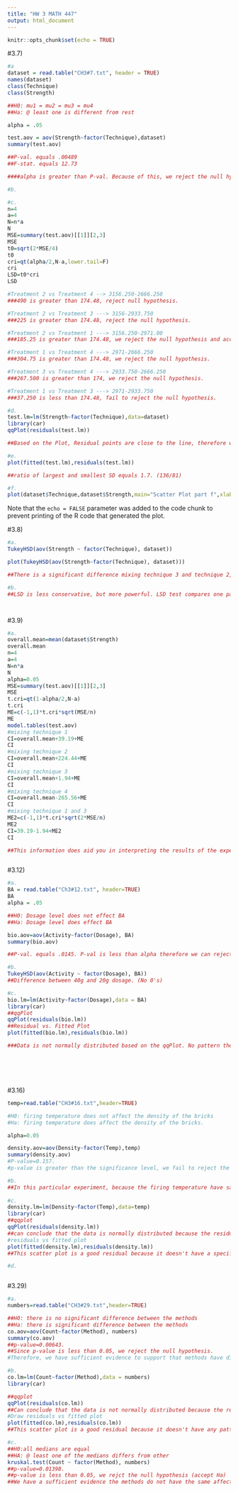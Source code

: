 ```yaml
---
title: "HW 3 MATH 447"
output: html_document
---
```


```r
knitr::opts_chunk$set(echo = TRUE)
```



#3.7)
```r
#a
dataset = read.table("CH3#7.txt", header = TRUE)
names(dataset)
class(Technique)
class(Strength)

##H0: mu1 = mu2 = mu3 = mu4 
##Ha: @ least one is different from rest 

alpha = .05 

test.aov = aov(Strength~factor(Technique),dataset)
summary(test.aov)

##P-val. equals .00489 
##F-stat. equals 12.73

####alpha is greater than P-val. Because of this, we reject the null hypothesis, and can confirm that mixing techniques do affect the strength. 

#b.

#c.
n=4
a=4
N=n*a
N
MSE=summary(test.aov)[[1]][2,3]
MSE
t0=sqrt(2*MSE/4)
t0
cri=qt(alpha/2,N-a,lower.tail=F)
cri
LSD=t0*cri
LSD

#Treatment 2 vs Treatment 4 --> 3156.250-2666.250
###490 is greater than 174.48, reject null hypothesis.

#Treatment 2 vs Treatment 3 ---> 3156-2933.750
###225 is greater than 174.48, reject the null hypothesis.

#Treatment 2 vs Treatment 1 ---> 3156.250-2971.00
###185.25 is greater than 174.48, we reject the null hypothesis and accept the alernative hypothesis.

#Treatment 1 vs Treatment 4 ---> 2971-2666.250
###304.75 is greater than 174.48, we reject the null hypothesis.

#Treatment 3 vs Treatment 4 ---> 2933.750-2666.250
###267.500 is greater than 174, we reject the null hypothesis.

#Treatment 1 vs Treatment 3 ---> 2971-2933.750
###37.250 is less than 174.48, fail to reject the null hypothesis.

#d.
test.lm=lm(Strength~factor(Technique),data=dataset)
library(car)
qqPlot(residuals(test.lm))

##Based on the Plot, Residual points are close to the line, therefore we can conclude the data has a normal distribution.

#e.
plot(fitted(test.lm),residuals(test.lm))

##ratio of largest and smallest SD equals 1.7. (136/81)

#f. 
plot(dataset$Technique,dataset$Strength,main="Scatter Plot part f",xlab="Technique",ylab="Tensile Strength",col=2)
```






Note that the `echo = FALSE` parameter was added to the code chunk to prevent printing of the R code that generated the plot.


#3.8)
```r
#a. 
TukeyHSD(aov(Strength ~ factor(Technique), dataset))

plot(TukeyHSD(aov(Strength~factor(Technique), dataset)))

##There is a significant difference mixing technique 3 and technique 2, and mixing technique 1 and technique 2 in Fisher's LSD, whereas in Tukey's method there is no significant difference. 

#b.
##LSD is less conservative, but more powerful. LSD test compares one pairwise mean whereas Tukey's method compares all pairwise means. 




```


#3.9)
```r
#a. 
overall.mean=mean(dataset$Strength)
overall.mean
n=4
a=4
N=n*a
N
alpha=0.05
MSE=summary(test.aov)[[1]][2,3]
MSE
t.cri=qt(1-alpha/2,N-a)
t.cri
ME=c(-1,1)*t.cri*sqrt(MSE/n)
ME
model.tables(test.aov)
#mixing technique 1
CI=overall.mean+39.19+ME
CI
#mixing technique 2
CI=overall.mean+224.44+ME
CI
#mixing technique 3
CI=overall.mean+1.94+ME
CI
#mixing technique 4
CI=overall.mean-265.56+ME
CI
#mixing technique 1 and 3
ME2=c(-1,1)*t.cri*sqrt(2*MSE/n)
ME2
CI=39.19-1.94+ME2
CI

##This information does aid you in interpreting the results of the experiment.



```


#3.12)
```r
#a.
BA = read.table("Ch3#12.txt", header=TRUE)
BA
alpha = .05

##H0: Dosage level does not effect BA
##Ha: Dosage level does effect BA 

bio.aov=aov(Activity~factor(Dosage), BA)
summary(bio.aov)

##P-val. equals .0145. P-val is less than alpha therefore we can reject H0, claiming there is sufficient evidence that dosage level affects BA.

#b.
TukeyHSD(aov(Activity ~ factor(Dosage), BA))
##Difference between 40g and 20g dosage. (No 0's)

#c.
bio.lm=lm(Activity~factor(Dosage),data = BA)
library(car)
##qqPlot
qqPlot(residuals(bio.lm))
##Residual vs. Fitted Plot
plot(fitted(bio.lm),residuals(bio.lm))

###Data is not normally distributed based on the qqPlot. No pattern therefore the scatter plot is a solid residual.







```


#3.16)
```r
temp=read.table("CH3#16.txt",header=TRUE)

#H0: firing temperature does not affect the density of the bricks
#Ha: firing temperature does affect the density of the bricks.

alpha=0.05

density.aov=aov(Density~factor(Temp),temp)
summary(density.aov)
#P-value=0.157.
#p-value is greater than the significance level, we fail to reject the null hypothesis.

#b. 
##In this particular experiment, because the firing temperature have same effect on the density of the bricks, we do not need to use Fisher's method. 
 
#c. 
density.lm=lm(Density~factor(Temp),data=temp)
library(car)
##qqplot
qqPlot(residuals(density.lm))
##can conclude that the data is normally distributed because the residual points are closer to the blue line.
#residuals vs fitted plot
plot(fitted(density.lm),residuals(density.lm))
##This scatter plot is a good residual because it doesn't have a specific pattern. Therefore, the assumptions are not satisfied.

#d. 



```


#3.29)
```r
#a. 
numbers=read.table("CH3#29.txt",header=TRUE)

##H0: there is no significant difference between the methods
##Ha: there is significant difference between the methods
co.aov=aov(Count~factor(Method), numbers)
summary(co.aov)
##p-value=0.00643.
##Since p-value is less than 0.05, we reject the null hypothesis.
#Therefore, we have sufficient evidence to support that methods have different effects on the mean particle count.

#b. 
co.lm=lm(Count~factor(Method),data = numbers)
library(car)

##qqplot
qqPlot(residuals(co.lm))
##Can conclude that the data is not normally distributed because the residual points are not close to the blue line as shown by plot. 
#Draw residuals vs fitted plot
plot(fitted(co.lm),residuals(co.lm))
##This scatter plot is a good residual because it doesn't have any pattern. Therefore, the assumptions of the residuals are not satisfied

#c. 
##H0:all medians are equal
##HA: @ least one of the medians differs from other
kruskal.test(Count ~ factor(Method), numbers)
##p-value=0.01398. 
##p-value is less than 0.05, we rejct the null hypothesis (accept Ha)
##We have a sufficient evidence the methods do not have the same affect on the mean particle count.



```

